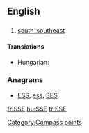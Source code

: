 ==English==

==={{abbreviation}}===
{{infl|en|abbreviation}}

# [[south-southeast]]

====Translations====
{{trans-top|south-southeast}}
* Hungarian: {{t-|hu|DDK}}
{{trans-mid}}
{{trans-bottom}}

===Anagrams===
* [[ESS#English|ESS]], [[ess#English|ess]], [[SES#English|SES]]

[[Category:Compass points]]

[[fr:SSE]]
[[hu:SSE]]
[[tr:SSE]]